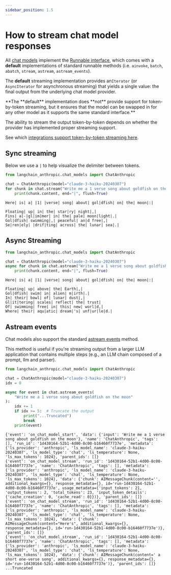 ```yaml
---
sidebar_position: 1.5
---
```


# How to stream chat model responses


All [chat models](https://python.langchain.com/api_reference/core/language_models/langchain_core.language_models.chat_models.BaseChatModel.html) implement the [Runnable interface](https://python.langchain.com/api_reference/core/runnables/langchain_core.runnables.base.Runnable.html#langchain_core.runnables.base.Runnable), which comes with a **default** implementations of standard runnable methods (i.e. `ainvoke`, `batch`, `abatch`, `stream`, `astream`, `astream_events`).

The **default** streaming implementation provides an`Iterator` (or `AsyncIterator` for asynchronous streaming) that yields a single value: the final output from the underlying chat model provider.

<Tip>
**The **default** implementation does **not** provide support for token-by-token streaming, but it ensures that the model can be swapped in for any other model as it supports the same standard interface.**


</Tip>

The ability to stream the output token-by-token depends on whether the provider has implemented proper streaming support.

See which [integrations support token-by-token streaming here](/oss/javascript/integrations/chat/).

## Sync streaming

Below we use a `|` to help visualize the delimiter between tokens.


```python
from langchain_anthropic.chat_models import ChatAnthropic

chat = ChatAnthropic(model="claude-3-haiku-20240307")
for chunk in chat.stream("Write me a 1 verse song about goldfish on the moon"):
    print(chunk.content, end="|", flush=True)
```
```output
Here| is| a| |1| |verse| song| about| gol|dfish| on| the| moon|:|

Floating| up| in| the| star|ry| night|,|
Fins| a|-|gl|im|mer| in| the| pale| moon|light|.|
Gol|dfish| swimming|,| peaceful| an|d free|,|
Se|ren|ely| |drif|ting| across| the| lunar| sea|.|
```
## Async Streaming


```python
from langchain_anthropic.chat_models import ChatAnthropic

chat = ChatAnthropic(model="claude-3-haiku-20240307")
async for chunk in chat.astream("Write me a 1 verse song about goldfish on the moon"):
    print(chunk.content, end="|", flush=True)
```
```output
Here| is| a| |1| |verse| song| about| gol|dfish| on| the| moon|:|

Floating| up| above| the| Earth|,|
Gol|dfish| swim| in| alien| m|irth|.|
In| their| bowl| of| lunar| dust|,|
Gl|it|tering| scales| reflect| the| trust|
Of| swimming| free| in| this| new| worl|d,|
Where| their| aqu|atic| dream|'s| unf|ur|le|d.|
```
## Astream events

Chat models also support the standard [astream events](https://python.langchain.com/api_reference/core/runnables/langchain_core.runnables.base.Runnable.html#langchain_core.runnables.base.Runnable.astream_events) method.

This method is useful if you're streaming output from a larger LLM application that contains multiple steps (e.g., an LLM chain composed of a prompt, llm and parser).


```python
from langchain_anthropic.chat_models import ChatAnthropic

chat = ChatAnthropic(model="claude-3-haiku-20240307")
idx = 0

async for event in chat.astream_events(
    "Write me a 1 verse song about goldfish on the moon"
):
    idx += 1
    if idx >= 5:  # Truncate the output
        print("...Truncated")
        break
    print(event)
```
```output
{'event': 'on_chat_model_start', 'data': {'input': 'Write me a 1 verse song about goldfish on the moon'}, 'name': 'ChatAnthropic', 'tags': [], 'run_id': '1d430164-52b1-4d00-8c00-b16460f7737e', 'metadata': {'ls_provider': 'anthropic', 'ls_model_name': 'claude-3-haiku-20240307', 'ls_model_type': 'chat', 'ls_temperature': None, 'ls_max_tokens': 1024}, 'parent_ids': []}
{'event': 'on_chat_model_stream', 'run_id': '1d430164-52b1-4d00-8c00-b16460f7737e', 'name': 'ChatAnthropic', 'tags': [], 'metadata': {'ls_provider': 'anthropic', 'ls_model_name': 'claude-3-haiku-20240307', 'ls_model_type': 'chat', 'ls_temperature': None, 'ls_max_tokens': 1024}, 'data': {'chunk': AIMessageChunk(content='', additional_kwargs={}, response_metadata={}, id='run-1d430164-52b1-4d00-8c00-b16460f7737e', usage_metadata={'input_tokens': 21, 'output_tokens': 2, 'total_tokens': 23, 'input_token_details': {'cache_creation': 0, 'cache_read': 0}})}, 'parent_ids': []}
{'event': 'on_chat_model_stream', 'run_id': '1d430164-52b1-4d00-8c00-b16460f7737e', 'name': 'ChatAnthropic', 'tags': [], 'metadata': {'ls_provider': 'anthropic', 'ls_model_name': 'claude-3-haiku-20240307', 'ls_model_type': 'chat', 'ls_temperature': None, 'ls_max_tokens': 1024}, 'data': {'chunk': AIMessageChunk(content="Here's", additional_kwargs={}, response_metadata={}, id='run-1d430164-52b1-4d00-8c00-b16460f7737e')}, 'parent_ids': []}
{'event': 'on_chat_model_stream', 'run_id': '1d430164-52b1-4d00-8c00-b16460f7737e', 'name': 'ChatAnthropic', 'tags': [], 'metadata': {'ls_provider': 'anthropic', 'ls_model_name': 'claude-3-haiku-20240307', 'ls_model_type': 'chat', 'ls_temperature': None, 'ls_max_tokens': 1024}, 'data': {'chunk': AIMessageChunk(content=' a short one-verse song', additional_kwargs={}, response_metadata={}, id='run-1d430164-52b1-4d00-8c00-b16460f7737e')}, 'parent_ids': []}
...Truncated
```
